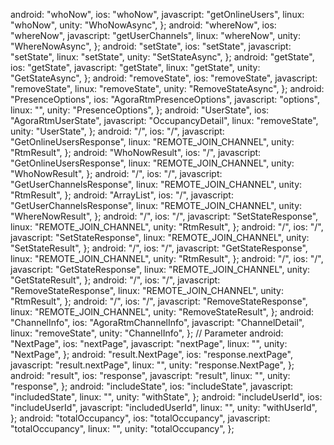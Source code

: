   android: "whoNow",
  ios: "whoNow",
  javascript: "getOnlineUsers",
  linux: "whoNow",
  unity: "WhoNowAsync",
};
  android: "whereNow",
  ios: "whereNow",
  javascript: "getUserChannels",
  linux: "whereNow",
  unity: "WhereNowAsync",
};
  android: "setState",
  ios: "setState",
  javascript: "setState",
  linux: "setState",
  unity: "SetStateAsync",
};
  android: "getState",
  ios: "getState",
  javascript: "getState",
  linux: "getState",
  unity: "GetStateAsync",
};
  android: "removeState",
  ios: "removeState",
  javascript: "removeState",
  linux: "removeState",
  unity: "RemoveStateAsync",
};
  android: "PresenceOptions",
  ios: "AgoraRtmPresenceOptions",
  javascript: "options",
  linux: "",
  unity: "PresenceOptions",
};
  android: "UserState",
  ios: "AgoraRtmUserState",
  javascript: "OccupancyDetail",
  linux: "removeState",
  unity: "UserState",
};
  android: "/",
  ios: "/",
  javascript: "GetOnlineUsersResponse",
  linux: "REMOTE_JOIN_CHANNEL",
  unity: "RtmResult<WhoNowResult>",
};
  android: "WhoNowResult",
  ios: "/",
  javascript: "GetOnlineUsersResponse",
  linux: "REMOTE_JOIN_CHANNEL",
  unity: "WhoNowResult",
};
  android: "/",
  ios: "/",
  javascript: "GetUserChannelsResponse",
  linux: "REMOTE_JOIN_CHANNEL",
  unity: "RtmResult<WhereNowResult>",
};
  android: "ArrayList<ChannelInfo>",
  ios: "/",
  javascript: "GetUserChannelsResponse",
  linux: "REMOTE_JOIN_CHANNEL",
  unity: "WhereNowResult",
};
  android: "/",
  ios: "/",
  javascript: "SetStateResponse",
  linux: "REMOTE_JOIN_CHANNEL",
  unity: "RtmResult<SetStateResult>",
};
  android: "/",
  ios: "/",
  javascript: "SetStateResponse",
  linux: "REMOTE_JOIN_CHANNEL",
  unity: "SetStateResult",
};
  android: "/",
  ios: "/",
  javascript: "GetStateResponse",
  linux: "REMOTE_JOIN_CHANNEL",
  unity: "RtmResult<GetStateResult>",
};
  android: "/",
  ios: "/",
  javascript: "GetStateResponse",
  linux: "REMOTE_JOIN_CHANNEL",
  unity: "GetStateResult",
};
  android: "/",
  ios: "/",
  javascript: "RemoveStateResponse",
  linux: "REMOTE_JOIN_CHANNEL",
  unity: "RtmResult<RemoveStateResult>",
};
  android: "/",
  ios: "/",
  javascript: "RemoveStateResponse",
  linux: "REMOTE_JOIN_CHANNEL",
  unity: "RemoveStateResult",
};
  android: "ChannelInfo",
  ios: "AgoraRtmChannelInfo",
  javascript: "ChannelDetail",
  linux: "removeState",
  unity: "ChannelInfo",
};
// Parameter
  android: "NextPage",
  ios: "nextPage",
  javascript: "nextPage",
  linux: "",
  unity: "NextPage",
};
  android: "result.NextPage",
  ios: "response.nextPage",
  javascript: "result.nextPage",
  linux: "",
  unity: "response.NextPage",
};
  android: "result",
  ios: "response",
  javascript: "result",
  linux: "",
  unity: "response",
};
  android: "includeState",
  ios: "includeState",
  javascript: "includedState",
  linux: "",
  unity: "withState",
};
  android: "includeUserId",
  ios: "includeUserId",
  javascript: "includedUserId",
  linux: "",
  unity: "withUserId",
};
  android: "totalOccupancy",
  ios: "totalOccupancy",
  javascript: "totalOccupancy",
  linux: "",
  unity: "totalOccupancy",
};